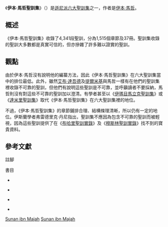 {{Infobox book
| italic title   = <!--(see above)-->
| name           = 伊本·馬哲聖訓集
| image          = 
| image_size     = 
| alt            = 
| caption        = 
| author         = [[伊本·馬哲|伊本·馬哲]]
| title_orig     = سُنن ابن ماجه
| orig_lang_code = ar
| country        = 
| language       = [[阿拉伯語|阿拉伯語]]
| subject        = 
| genre          = [[聖訓|聖訓集]]
| series         = [[六大聖訓集|六大聖訓集]]
| published      = 
}}
{{聖訓|遜尼派}}

《'''伊本·馬哲聖訓集'''》（{{lang-ar|سُنن ابن ماجه}}）是[[遜尼派|遜尼派]][[六大聖訓集|六大聖訓集]]之一，作者是[[伊本·馬哲|伊本·馬哲]]{{cfn|Nāṣirī|y=2013|pp=212-214}}。

== 概述 ==

《伊本·馬哲聖訓集》收錄了4,341段聖訓，分為1,515個章節及37冊{{cfn|Beeston|y=1983|p=276}}。聖訓集收錄的聖訓大多數都是真實可信的，但亦摻雜了許多難以證實的聖訓{{cfn|Sodiq|y=2010|p=160}}。

== 觀點 ==

由於伊本·馬哲沒有說明他的編纂方法，因此《伊本·馬哲聖訓集》在六大聖訓集當中的排位最低。此外，雖然[[艾布·達吾德|艾布·達吾德]]及[[提爾米基|提爾米基]]與馬哲一樣有在他們的聖訓集裡收錄不可靠的聖訓，但他們有說明這些聖訓是不可靠，並呼籲讀者不要採納，馬哲則沒有對這些不可靠的聖訓加以澄清。有學者甚至以《[[伊瑪目馬立克聖訓集|伊瑪目馬立克聖訓集]]》或《[[達米里聖訓集|達米里聖訓集]]》取代《伊本·馬哲聖訓集》在六大聖訓集裡的地位{{cfn|Sodiq|y=2010|p=160}}{{cfn|Nāṣirī|y=2013|pp=212-214}}。

不過，《伊本·馬哲聖訓集》的章節鋪排合理、結構條理清晰，所以仍有一定的地位。伊斯蘭學者弗雷德里克·丹尼指出，聖訓集不應因為包含不可靠的聖訓而被輕視，因為這些聖訓提供了在《[[布哈里聖訓實錄|布哈里聖訓實錄]]》及《[[穆斯林聖訓實錄|穆斯林聖訓實錄]]》找不到的寶貴資料{{cfn|Denny|y=1994|pp=165-166}}。

== 參考文獻 ==
; 註腳
{{reflist}}

; 書目
{{refbegin}}

*{{en}}{{Citation
|last=Nāṣirī
|first=ʻAlī
|translator-last=Limba
|translator-first=Mansoor
|title=An Introduction to Hadith: History and Sources
|publisher=MIU Press
|date=2013
|isbn=1907905081
}}

*{{en}}{{Citation
|last=Beeston
|first=A. F. L.
|title=Arabic Literature to the End of the Umayyad Period
|publisher=Cambridge University Press
|date=1983
|isbn=0521240158
}}

*{{en}}{{Citation
|last=Sodiq
|first=Yushau
|title=An Insider's Guide to Islam
|publisher=Trafford Publishing
|date=2010
|isbn=1426925603
}}

*{{en}}{{Citation
|last=Denny
|first=Frederick M.
|title=An Introduction to Islam
|publisher=Macmillan
|edition=2
|date=1994
}}

{{refend}}

{{遜尼派聖訓文學}}

[[Category:遜尼派文學|Sunan ibn Majah]]
[[Category:遜尼派聖訓集|Sunan ibn Majah]]